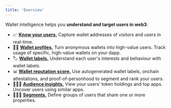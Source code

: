 ```yaml
---
title: 'Overview'
---
```


Wallet intelligence helps you **understand and target users in web3**: 

- 📈 <a href="/features/wallet-intelligence/users">**Know your users.**</a> Capture wallet addresses of visitors and users in real-time.
- 🕵️‍♀️ <a href="/features/wallet-intelligence/wallet-profiles">**Wallet profiles.**</a> Turn anonymous wallets into high-value users. Track usage of specific, high-value wallets on your dapp.
- 🏷️ <a href="/features/wallet-intelligence/wallet-labels">**Wallet labels.**</a> Understand each user's interests and behaviour with wallet labels.
- 📊 <a href="/features/wallet-intelligence/wallet-score">**Wallet reputation score.**</a> Use autogenerated wallet labels, onchain attestations, and proof-of-personhood to segment and rank your users.
- 🏃‍♀️‍➡️ <a href="/features/wallet-intelligence/audience-insights">**Audience insights.**</a> View your users’ token holdings and top apps. Uncover users using similar apps.
- 🧑‍🧒‍🧒 <a href="/features/wallet-intelligence/segmentation">**Segments.**</a> Define groups of users that share one or more properties.